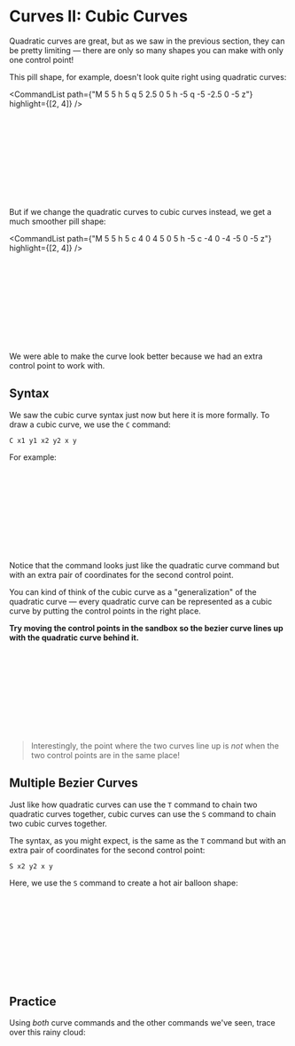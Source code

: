
<PageSection index={0}>

# Curves II: Cubic Curves

Quadratic curves are great, but as we saw in the previous section, they can be pretty limiting — there are only so many shapes you can make with only one control point!

This pill shape, for example, doesn't look quite right using quadratic curves:

<CommandList
  path={"M 5 5 h 5 q 5 2.5 0 5 h -5 q -5 -2.5 0 -5 z"}
  highlight={[2, 4]}
/>

<Svg size={15}>
  <Pill quadratic />
</Svg>

</PageSection>

<PageSection index={1}>

But if we change the quadratic curves to cubic curves instead, we get a much smoother pill shape:

<CommandList
  path={"M 5 5 h 5 c 4 0 4 5 0 5 h -5 c -4 0 -4 -5 0 -5 z"}
  highlight={[2, 4]}
/>

<Svg size={15}>
  <Pill />
</Svg>

We were able to make the curve look better because we had an extra control point to work with.

</PageSection>

<PageSection index={2}>

## Syntax

We saw the cubic curve syntax just now but here it is more formally. To draw a cubic curve, we use the `C` command:

```
C x1 y1 x2 y2 x y
```

For example:

<CommandListFromSource source="syntax" />

<Svg size={20}>
  <Syntax />
</Svg>

Notice that the command looks just like the quadratic curve command but with an extra pair of coordinates for the second control point.

</PageSection>

<PageSection index={3}>

You can kind of think of the cubic curve as a "generalization" of the quadratic curve — every quadratic curve can be represented as a cubic curve by putting the control points in the right place.

**Try moving the control points in the sandbox so the bezier curve lines up with the quadratic curve behind it.**

<Svg size={20}>
  <CurveGeneral />
</Svg>

> Interestingly, the point where the two curves line up is _not_ when the two control points are in the same place!

</PageSection>

<PageSection index={4}>

## Multiple Bezier Curves

Just like how quadratic curves can use the `T` command to chain two quadratic curves together, cubic curves can use the `S` command to chain two cubic curves together.

The syntax, as you might expect, is the same as the `T` command but with an extra pair of coordinates for the second control point:

```
S x2 y2 x y
```

Here, we use the `S` command to create a hot air balloon shape:

<CommandListFromSource source="chain" />

<Svg size={15}>
  <Chain />
</Svg>

</PageSection>

<PageSection index={5}>

## Practice

Using _both_ curve commands and the other commands we've seen, trace over this rainy cloud:

<Svg>
  <PracticeQuestion />
</Svg>

<PracticeQuestionEditor />

</PageSection>
